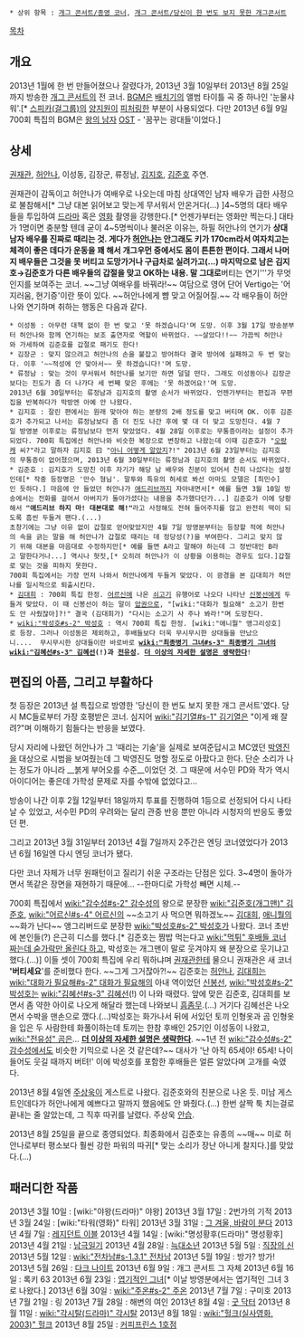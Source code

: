  * 상위 항목 : [[개그 콘서트/종영 코너]], [[개그 콘서트/당신이 한 번도 보지 못한 개그콘서트]]

[[목차]]

== 개요 ==
2013년 1월에 한 번 만들어졌으나 잘렸다가, 2013년 3월 10일부터 2013년 8월 25일까지 방송한 [[개그 콘서트]]의 전 코너. [[BGM]]은 [[배치기#s-3|배치기]]의 앨범 타이틀 곡 중 하나인 '눈물샤워'.[* [[스피카(걸그룹)]]의 [[양지원]]이 [[피처링]]한 부분이 사용되었다. 다만 2013년 6월 9일 700회 특집의 BGM은 [[왕의 남자#s-1|왕의 남자]] [[OST]] - '꿈꾸는 광대들'이었다.]

== 상세 ==
[[권재관]], [[허안나]], 이성동, 김장군, 류정남, [[김지호#s-2|김지호]], [[김준호(개그맨)|김준호]] 주연.

권재관이 감독이고 허안나가 여배우로 나오는데 마침 상대역인 남자 배우가 급한 사정으로 불참해서[* 그냥 대본 읽어보고 맞는게 무서워서 안온거다(...) ]4~5명의 대타 배우들을 투입하여 [[드라마]] 혹은 [[영화]] 촬영을 강행한다.[* 언젠가부터는 영화만 찍는다.] 대타가 1명이면 충분할 텐데 굳이 4~5명씩이나 불러온 이유는, 하필 허안나의 연기가 '''상대 남자 배우를 진짜로 때리는 것. 게다가 [[허안나]]는 안그래도 키가 170cm라서 여자치고는 체격이 좋은 데다가 운동을 꽤 해서 개그우먼 중에서도 몸이 튼튼한 편이다. 그래서 나머지 배우들은 그것을 못 버티고 도망가거나 구급차로 실려가고(...) 마지막으로 남은 김지호→김준호가 다른 배우들의 갑절을 맞고 OK하는 내용. 말 그대로 '''버티는 연기'''가 무엇인지를 보여주는 코너. ~~그냥 여배우를 바꿔라!~~ 여담으로 영어 단어 Vertigo는 '어지러움, 현기증'이란 뜻이 있다. ~~허안나에게 뺨 맞고 어질어질.~~ 
각 배우들이 허안나와 연기하며 취하는 행동은 다음과 같다.
 * 이성동 : 아무런 대책 없이 한 번 맞고 '못 하겠습니다'며 도망. 이후 3월 17일 방송분부터 허안나와 함께 연기하는 보조 출연자로 역할이 바뀌었다. ~~살았다!!~~ 가끔씩 허안나와 가세하여 김준호를 갑절로 패기도 한다!
 * 김장군 : 맞지 않으려고 허안나의 손을 붙잡고 방어하다 결국 방어에 실패하고 두 번 맞는다. 이후 '~~적성에 안 맞아서~~ 못 하겠습니다!'며 도망.
 * 류정남 : 맞는 것이 무서워서 허안나를 보기만 하면 덜덜 떤다. 그래도 이성동이나 김장군보다는 진도가 좀 더 나가다 세 번째 맞은 후에는 '못 하겠어요!'며 도망.
 2013년 6월 30일부터는 류정남과 김지호의 촬영 순서가 바뀌었다. 언젠가부터는 편집과 무편집을 반복하다가 막방엔 아예 안 나왔다.
 * 김지호 : 잘린 편에서는 원래 맞아야 하는 분량의 2배 정도를 맞고 버티며 OK. 이후 김준호가 추가되고 나서는 류정남보다 좀 더 진도 나간 후에 몇 대 더 맞고 도망친다. 4월 7일 방영분 이후로는 류정남보다 먼저 맞았었다. 4월 28일 이후로는 무통증이라는 설정이 추가되었다. 700회 특집에선 허안나와 비슷한 복장으로 변장하고 나왔는데 이때 김준호가 "[[오랑캐(감수성)|오랑캐]] 씨?"라고 말하자 김지호 曰 "[[감수성#s-2|아니 어떻게 알았지]]?!" 2013년 6월 23일부터는 김지호의 무통증이 없어졌으며, 2013년 6월 30일부터는 류정남과 김지호의 촬영 순서도 바뀌었다.
 * 김준호 : 김지호가 도망친 이후 자기가 해당 남 배우와 친분이 있어서 친히 나섰다는 설정인데[* 작중 등장명은 '만수 형님'. 말투와 특유의 허세로 봐선 아마도 모델은 [최민수]인 듯하다.] 마음에 안 들었던 허안나가 [[애드리브]]까지 자아내면서[* 예를 들면 3월 10일 방송에서는 전화를 걸어서 아버지가 돌아가셨다는 내용을 추가했다던가...] 김준호가 이에 당황해서 '''"애드리브 하지 마! 대본대로 해!"'''라고 사정해도 전혀 들어주지를 않고 완전히 떡이 되도록 흠씬 두들겨 팬다.(...)
 초창기에는 그냥 이유 없이 갑절로 얻어맞았지만 4월 7일 방영분부터는 등장할 적에 허안나의 속을 긁는 말을 해 허안나가 갑절로 때리는 데 정당성(?)을 부여한다. 그리고 맞지 않기 위해 대본을 마음대로 수정하지만[* 예를 들면 A라고 말해야 하는데 그 정반대인 B라고 말한다거나...] 역시나 헛짓,[* 오히려 허안나가 이 상황을 이용하는 경우도 있다.]갑절로 맞는 것을 피하지 못한다.
 700회 특집에서는 가장 먼저 나와서 허안나에게 두들겨 맞았다. 이 광경을 본 김대희가 허안나를 일시적으로 퇴출시킨다.
 * [[김대희]] : 700회 특집 한정. [[어르신]]에 나온 [[쇠고기]] 유행어로 나오다 나타난 [[신봉선]]에게 두들겨 맞았다. 이 때 신봉선이 하는 말이 [[압권]]으로, "[wiki:"대화가 필요해" 소고기 한번도 안 사줬잖아]?!" 결국 (김대희가) "다시는 소고기 사 주나 봐라!"며 도망친다. 
 * [[wiki:"박성호#s-2" 박성호]] : 역시 700회 특집 한정. [wiki:"애니뭘" 앵그리성호]로 등장. 그러나 이성동은 제외하고, 후배들보다 더욱 무시무시한 상대들을 만났으니....  무시무시한 상대들이란 바로바로 '''[[wiki:"최종병기 그녀#s-3" 최종병기 그녀]]의 [[wiki:"김혜선#s-3" 김혜선]](!)과 [[전유성]]. [[더 이상의 자세한 설명은 생략한다]]'''! 

== 편집의 아픔, 그리고 부활하다 ==
첫 등장은 2013년 설 특집으로 방영한 '당신이 한 번도 보지 못한 개그 콘서트'였다. 당시 MC들로부터 가장 호평받은 코너. 심지어 [[wiki:"김기열#s-1" 김기열]]은 "이게 왜 잘려?"며 이해하기 힘들다는 반응을 보였다.

당시 자리에 나왔던 허안나가 그 '때리는 기술'을 실제로 보여준답시고 MC였던 [[박영진]]을 대상으로 시범을 보여줬는데 그 박영진도 멍할 정도로 아팠다고 한다. 단순 소리가 나는 정도가 아니라 __붉게 부어오를 수준__이었던 것. 그 때문에 서수민 PD와 작가 역시 아이디어는 좋은데 가학성 문제로 자를 수밖에 없었다고...

방송이 나간 이후 2월 12일부터 18일까지 투표를 진행하여 1등으로 선정되어 다시 나타날 수 있었고, 서수민 PD의 우려와는 달리 관중 반응 뿐만 아니라 시청자의 반응도 좋았던 편.

그리고 2013년 3월 31일부터 2013년 4월 7일까지 2주간은 엔딩 코너였었다가 2013년 6월 16일엔 다시 엔딩 코너가 됐다.

다만 코너 자체가 너무 원패턴이고 질리기 쉬운 구조라는 단점은 있다. 3~4명이 돌아가면서 똑같은 장면을 재현하기 때문에... --한마디로 가학성 빼면 시체.--

700회 특집에서 [[wiki:"감수성#s-2" 감수성]]의 왕으로 분장한 [[wiki:"김준호(개그맨)" 김준호]], [[wiki:"어르신#s-4" 어르신]]의 ~~소고기 사 먹으면 뭐하겠노~~ [[김대희]], [[애니뭘]]의 ~~화가 난다~~ 앵그리버드로 분장한 [[wiki:"박성호#s-2" 박성호]]가 나왔다. 코너 초반에 본인들(?) 은근히 디스를 했다.[* 김준호는 짬밥 먹는다고 [[wiki:"먹튀" 후배들 코너 짜는데 숟가락만 올린다 하고]], 박성호는 개그맨이 말로 웃겨야지 왜 분장으로 웃기냐고 했다.(…)] 이들 셋이 700회 특집에 우리 뭐하냐며 [[권재관]]한테 물으니 권재관은 새 코너 ''''버티세요''''를 준비했다 한다. ~~그게 그거잖아?!~~ 김준호는 [[허안나]], [[김대희]]는 [[wiki:"대화가 필요해#s-2" 대화가 필요해]]의 아내 역이었던 [[신봉선]], [[wiki:"박성호#s-2" 박성호]]는 [[wiki:"김혜선#s-3" 김혜선]](!) 이 나와 때렸다. 앞에 맞은 김준호, 김대희를 보면서 좀 약한 아이로 나오게 해달라 했는데 나와보니 [[흠좀무]].(…) 거기다 김혜선은 나오면서 수박을 맨손으로 깼다.(…)박성호는 화가나서 뒤에 서있던 토끼 인형옷과 곰 인형옷을 입은 두 사람한테 화풀이하는데 토끼는 한참 후배인 25기인 이성동이 나왔고, [[wiki:"전유성" 곰]]은… '''[[더 이상의 자세한 설명은 생략한다]]'''. ~~1년 전 [[wiki:"감수성#s-2" 감수성]]에서도 비슷한 기믹으로 나온 것 같은데?~~ 대사가 '난 아직 65세야! 65세! 나이들어도 웃길 때까지 버텨!' 이에 박성호를 포함한 후배들은 얼른 알았다며 고개를 숙였다.

2013년 8월 4일엔 [[주상욱]]이 게스트로 나왔다. 김준호와의 친분으로 나온 듯. 미남 게스트인데다가 허안나에게 예쁘다고 말까지 했음에도 안 봐줬다.(...) 한번 살짝 툭 치는걸로 끝내는 줄 알았는데, 그 직후 따귀를 날렸다. 주상욱 [[안습]].

2013년 8월 25일을 끝으로 종영되었다. 최종화에서 김준호는 유종의 ~~매~~ 미로 허안나로부터 평소보다 훨씬 강한 파워의 따귀[* 맞는 소리가 장난 아니게 찰지다.]를 맞았다.(...)

== 패러디한 작품 ==

2013년 3월 10일 : [wiki:"야왕(드라마)" 야왕]
2013년 3월 17일 : 2번가의 기적
2013년 3월 24일 : [wiki:"타워(영화)" 타워]
2013년 3월 31일 : [[그 겨울, 바람이 분다]]
2013년 4월 7일 : [[레지던트 이블]]
2013년 4월 14일 : [wiki:"명성황후(드라마)" 명성황후]
2013년 4월 21일 : [[남극일기]]
2013년 4월 28일 : [[늑대소년]]
2013년 5월 5일 : [[직장의 신]]
2013년 5월 12일 : [[wiki:"전차남#s-1.3.1" 전차남]]
2013년 5월 19일 : 방가? 방가!
2013년 5월 26일 : [[다크 나이트]]
2013년 6월 9일 : 개그 콘서트 그 자체
2013년 6월 16일 : 록키 63
2013년 6월 23일 : [[엽기적인 그녀]][* 이날 방영분에서는 엽기적인 그녀 3로 나왔다.]
2013년 6월 30일 : [[wiki:"주온#s-2" 주온]]
2013년 7월 7일 : 구미호
2013년 7월 21일 : 링
2013년 7월 28일 : 해변의 여인
2013년 8월 4일 : [[굿 닥터]] 
2013년 8월 11일 : [[wiki:"각시탈(드라마)" 각시탈]]
2013년 8월 18일 : [[wiki:"헐크(실사영화, 2003)" 헐크]]
2013년 8월 25일 : [[커피프린스 1호점]]
